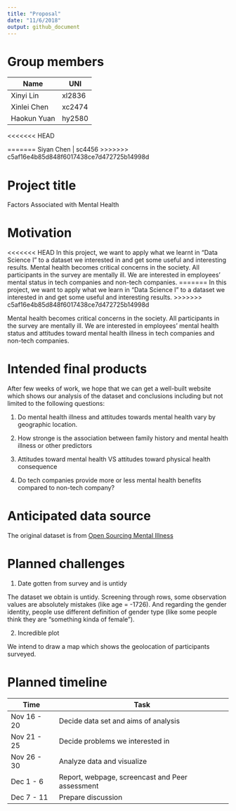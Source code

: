 ```yaml
---
title: "Proposal"
date: "11/6/2018"
output: github_document
---
```


# Group members

Name          | UNI
------------- | --------
Xinyi Lin     | xl2836
Xinlei Chen   | xc2474
Haokun Yuan   | hy2580
<<<<<<< HEAD


=======
Siyan Chen    | sc4456
>>>>>>> c5af16e4b85d848f6017438ce7d472725b14998d

# Project title

Factors Associated with Mental Health

# Motivation

<<<<<<< HEAD
In this project, we want to apply what we learnt in "Data Science I" to a dataset we interested in and get some useful and interesting results.
Mental health becomes critical concerns in the society. All participants in the survey are mentally ill. We are interested in employees’ mental status in tech companies and non-tech companies. 
=======
In this project, we want to apply what we learn in "Data Science I" to a dataset we interested in and get some useful and interesting results.
>>>>>>> c5af16e4b85d848f6017438ce7d472725b14998d

Mental health becomes critical concerns in the society. All participants in the survey are mentally ill. We are interested in employees’ mental health status and attitudes toward mental health illness in tech companies and non-tech companies. 

# Intended final products

After few weeks of work, we hope that we can get a well-built website which shows our analysis of the dataset and conclusions including but not limited to the following questions:

1. Do mental health illness and attitudes towards mental health vary by geographic location.

2. How stronge is the association between family history and mental health illness or other predictors

3. Attitudes toward mental health VS attitudes toward physical health consequence

4. Do tech companies provide more or less mental health benefits compared to non-tech company?

# Anticipated data source

The original dataset is from [Open Sourcing Mental Illness](https://osmihelp.org/research/)

# Planned challenges

1. Date gotten from survey and is untidy

The dataset we obtain is untidy. Screening through rows, some observation values are absolutely mistakes (like age = -1726). And regarding the gender identity, people use different definition of gender type (like some people think they are "something kinda of female").  

2. Incredible plot

We intend to draw a map which shows the geolocation of participants surveyed. 

# Planned timeline

Time          | Task
------------- | -----------------------------------------------
Nov 16 - 20   | Decide data set and aims of analysis
Nov 21 - 25   | Decide problems we interested in
Nov 26 - 30   | Analyze data and visualize
Dec 1 - 6     | Report, webpage, screencast and Peer assessment
Dec 7 - 11    | Prepare discussion

